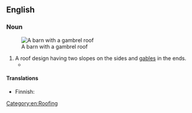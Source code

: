==English==
{{wikipedia}}

===Noun===
{{en-noun}}
[[Image:LightningVolt Barn.jpg|thumb|A barn with a gambrel roof]]
# A roof design having two slopes on the sides and [[gable]]s in the ends.
#* {{quote-book|1=en|year=1926|author=Sir Arthur Conan Doyle|authorlink=Arthur Conan Doyle|title=The Land of Mist|url=http://gutenberg.net.au/ebooks06/0601351h.html|passage=It was certainly a depressing place, with a huge, '''gambrel roof''' which came down over the upper windows and nearly obscured them.}}

====Translations====
{{trans-top|roof design}}
* Finnish: {{t|fi|mansardikatto}}
{{trans-mid}}
{{trans-bottom}}

[[Category:en:Roofing]]
